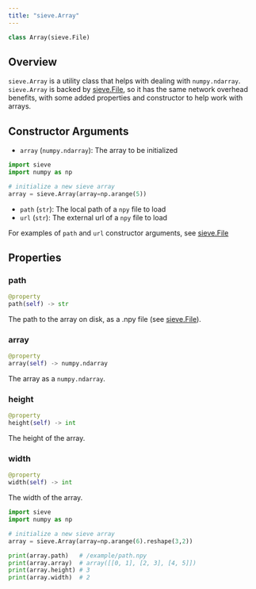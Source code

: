 ```yaml
---
title: "sieve.Array"
---
```


```python
class Array(sieve.File)
```

## Overview

`sieve.Array` is a utility class that helps with dealing with `numpy.ndarray`. `sieve.Array` is backed by [sieve.File](/reference-v2/sdk/types/file), so it has the same network overhead benefits, with some added properties and constructor to help work with arrays.

## Constructor Arguments
- `array` (`numpy.ndarray`): The array to be initialized

```python
import sieve
import numpy as np

# initialize a new sieve array
array = sieve.Array(array=np.arange(5))
```

- `path` (`str`): The local path of a `npy` file to load
- `url` (`str`): The external url of a `npy` file to load

For examples of `path` and `url` constructor arguments, see [sieve.File](/reference-v2/sdk/types/file)

## Properties
### path
```python
@property
path(self) -> str
```

The path to the array on disk, as a .npy file (see [sieve.File](/reference-v2/sdk/types/file)).

### array
```python
@property
array(self) -> numpy.ndarray
```

The array as a `numpy.ndarray`.

### height
```python
@property
height(self) -> int
```

The height of the array.

### width
```python
@property
width(self) -> int
```

The width of the array.

```python
import sieve
import numpy as np

# initialize a new sieve array
array = sieve.Array(array=np.arange(6).reshape(3,2))

print(array.path)   # /example/path.npy
print(array.array)  # array([[0, 1], [2, 3], [4, 5]])
print(array.height) # 3
print(array.width)  # 2
```
